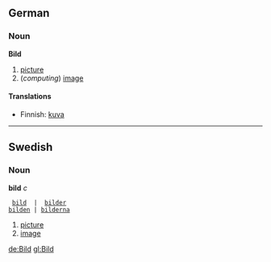==German==
===Noun===
'''Bild'''

#[[picture]]
#(''computing'') [[image]]

<!-- what is this? [[Image:Example.jpg]] -->

====Translations====
*Finnish: [[kuva]]


----
==Swedish==
===Noun===
'''bild''' ''c''
 
  [[bild]]  |  [[bilder]]
 [[bilden]] | [[bilderna]]

#[[picture]]
#[[image]]

[[de:Bild]]
[[gl:Bild]]